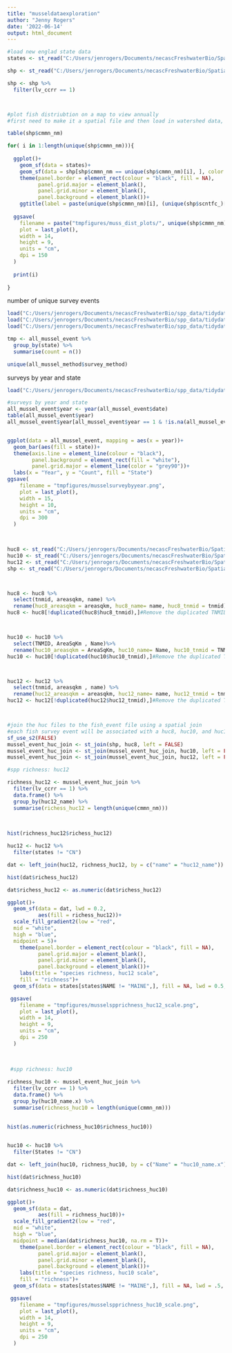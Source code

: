 ```yaml
---
title: "musseldataexploration"
author: "Jenny Rogers"
date: '2022-06-14'
output: html_document
---
```





```r

#load new englad state data
states <- st_read("C:/Users/jenrogers/Documents/necascFreshwaterBio/SpatialData/newenglandshape/NEWENGLAND_POLY.shp")

shp <- st_read("C:/Users/jenrogers/Documents/necascFreshwaterBio/SpatialData/sppdata/all_mussel_occurrence.shp")

shp <- shp %>% 
  filter(lv_ccrr == 1)



#plot fish distriubtion on a map to view annually
#first need to make it a spatial file and then load in watershed data, and stream data, and state data

table(shp$cmmn_nm)

for( i in 1:length(unique(shp$cmmn_nm))){
  
  ggplot()+
    geom_sf(data = states)+
    geom_sf(data = shp[shp$cmmn_nm == unique(shp$cmmn_nm)[i], ], color = "red", size = .5)+
    theme(panel.border = element_rect(colour = "black", fill = NA),
          panel.grid.major = element_blank(),
          panel.grid.minor = element_blank(),
          panel.background = element_blank())+
    ggtitle(label = paste(unique(shp$cmmn_nm)[i], (unique(shp$scntfc_)[i]), sep = ", "))
  
  ggsave(
    filename = paste("tmpfigures/muss_dist_plots/", unique(shp$cmmn_nm)[i], ".png", sep = ""),
    plot = last_plot(),
    width = 14,
    height = 9,
    units = "cm",
    dpi = 150
  )
  
  print(i)
  
}


```
number of unique survey events

```r
load("C:/Users/jenrogers/Documents/necascFreshwaterBio/spp_data/tidydata_mussel/all_mussel_event.RData")
load("C:/Users/jenrogers/Documents/necascFreshwaterBio/spp_data/tidydata_mussel/all_mussel_occurrence.RData")
load("C:/Users/jenrogers/Documents/necascFreshwaterBio/spp_data/tidydata_mussel/all_mussel_method.RData")

tmp <- all_mussel_event %>% 
  group_by(state) %>% 
  summarise(count = n())

unique(all_mussel_method$survey_method)


```


surveys by year and state
```r
load("C:/Users/jenrogers/Documents/necascFreshwaterBio/spp_data/tidydata_mussel/all_mussel_event.RData")

#surveys by year and state
all_mussel_event$year <- year(all_mussel_event$date)
table(all_mussel_event$year)
all_mussel_event$year[all_mussel_event$year == 1 & !is.na(all_mussel_event$year)] <- sample(1980:2005, length(all_mussel_event$year[all_mussel_event$year == 1]), replace = T)


ggplot(data = all_mussel_event, mapping = aes(x = year))+
  geom_bar(aes(fill = state))+
  theme(axis.line = element_line(colour = "black"),
        panel.background = element_rect(fill = "white"),
        panel.grid.major = element_line(color = "grey90"))+
  labs(x = "Year", y = "Count", fill = "State")
ggsave(
    filename = "tmpfigures/musselsurveybyyear.png",
    plot = last_plot(),
    width = 15,
    height = 10,
    units = "cm",
    dpi = 300
  )
  



```


```r

huc8 <- st_read("C:/Users/jenrogers/Documents/necascFreshwaterBio/SpatialData/NHDplus/WBDHU8/WBDHU8_NE.shp")
huc10 <- st_read("C:/Users/jenrogers/Documents/necascFreshwaterBio/SpatialData/NHDplus/WBDHU10/WBDHU10_NE.shp")
huc12 <- st_read("C:/Users/jenrogers/Documents/necascFreshwaterBio/SpatialData/NHDplus/WBDHU12/WBDHU12_NE.shp")
shp <- st_read("C:/Users/jenrogers/Documents/necascFreshwaterBio/SpatialData/sppdata/all_mussel_occurrence.shp")



huc8 <- huc8 %>% 
  select(tnmid, areasqkm, name) %>% 
  rename(huc8_areasqkm = areasqkm, huc8_name= name, huc8_tnmid = tnmid)
huc8 <- huc8[!duplicated(huc8$huc8_tnmid),]#Remove the duplicated TNMID fields



huc10 <- huc10 %>% 
  select(TNMID, AreaSqKm , Name)%>% 
  rename(huc10_areasqkm = AreaSqKm, huc10_name= Name, huc10_tnmid = TNMID)
huc10 <- huc10[!duplicated(huc10$huc10_tnmid),]#Remove the duplicated TNMID fields



huc12 <- huc12 %>% 
  select(tnmid, areasqkm , name) %>% 
  rename(huc12_areasqkm = areasqkm, huc12_name= name, huc12_tnmid = tnmid)
huc12 <- huc12[!duplicated(huc12$huc12_tnmid),]#Remove the duplicated TNMID fields



#join the huc files to the fish_event file using a spatial join
#each fish survey event will be associated with a huc8, huc10, and huc12 TNMID
sf_use_s2(FALSE)
mussel_event_huc_join <- st_join(shp, huc8, left = FALSE)
mussel_event_huc_join <- st_join(mussel_event_huc_join, huc10, left = FALSE)
mussel_event_huc_join <- st_join(mussel_event_huc_join, huc12, left = FALSE)

#spp richness: huc12

richness_huc12 <- mussel_event_huc_join %>% 
  filter(lv_ccrr == 1) %>%  
  data.frame() %>% 
  group_by(huc12_name) %>%
  summarise(richess_huc12 = length(unique(cmmn_nm)))
  
  

hist(richness_huc12$richess_huc12)

huc12 <- huc12 %>% 
  filter(states != "CN")

dat <- left_join(huc12, richness_huc12, by = c("name" = "huc12_name"))

hist(dat$richess_huc12)

dat$richess_huc12 <- as.numeric(dat$richess_huc12)

ggplot()+
  geom_sf(data = dat, lwd = 0.2,
          aes(fill = richess_huc12))+
  scale_fill_gradient2(low = "red",
  mid = "white",
  high = "blue",
  midpoint = 5)+
    theme(panel.border = element_rect(colour = "black", fill = NA),
          panel.grid.major = element_blank(),
          panel.grid.minor = element_blank(),
          panel.background = element_blank())+
    labs(title = "species richness, huc12 scale",
    fill = "richness")+
  geom_sf(data = states[states$NAME != "MAINE",], fill = NA, lwd = 0.5, color = "black")

 ggsave(
    filename = "tmpfigures/musselspprichness_huc12_scale.png",
    plot = last_plot(),
    width = 14,
    height = 9,
    units = "cm",
    dpi = 250
  )
 
 
 
 #spp richness: huc10

richness_huc10 <- mussel_event_huc_join %>% 
  filter(lv_ccrr == 1) %>%  
  data.frame() %>% 
  group_by(huc10_name.x) %>%
  summarise(richness_huc10 = length(unique(cmmn_nm)))
  
  
hist(as.numeric(richness_huc10$richness_huc10))


huc10 <- huc10 %>% 
  filter(States != "CN")

dat <- left_join(huc10, richness_huc10, by = c("Name" = "huc10_name.x"))

hist(dat$richness_huc10)

dat$richness_huc10 <- as.numeric(dat$richness_huc10)

ggplot()+
  geom_sf(data = dat, 
          aes(fill = richness_huc10))+
  scale_fill_gradient2(low = "red",
  mid = "white",
  high = "blue",
  midpoint = median(dat$richness_huc10, na.rm = T))+
    theme(panel.border = element_rect(colour = "black", fill = NA),
          panel.grid.major = element_blank(),
          panel.grid.minor = element_blank(),
          panel.background = element_blank())+
    labs(title = "species richness, huc10 scale",
    fill = "richness")+
  geom_sf(data = states[states$NAME != "MAINE",], fill = NA, lwd = .5, color = "black")

 ggsave(
    filename = "tmpfigures/musselspprichness_huc10_scale.png",
    plot = last_plot(),
    width = 14,
    height = 9,
    units = "cm",
    dpi = 250
  )

```